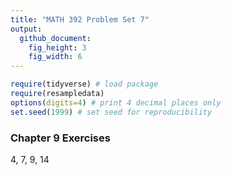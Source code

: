 ```yaml
---
title: "MATH 392 Problem Set 7"
output: 
  github_document:
    fig_height: 3
    fig_width: 6
---
```



```r
require(tidyverse) # load package
require(resampledata)
options(digits=4) # print 4 decimal places only
set.seed(1999) # set seed for reproducibility
```

### Chapter 9 Exercises

4, 7, 9, 14